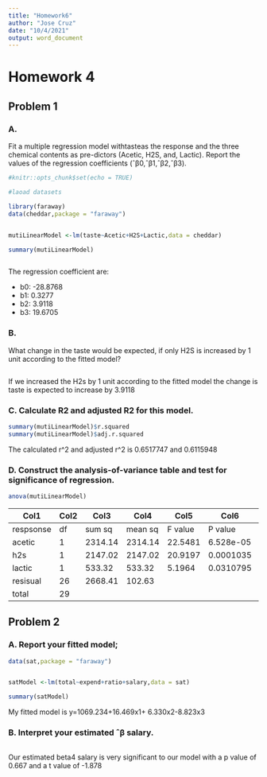 ```yaml
---
title: "Homework6"
author: "Jose Cruz"
date: "10/4/2021"
output: word_document
---
```


# Homework 4

## Problem 1

### A.

Fit a multiple regression model withtasteas the response and the three chemical contents as pre-dictors (Acetic, H2S, and, Lactic). Report the values of the regression coefficients (ˆβ0,ˆβ1,ˆβ2,ˆβ3).

```r
#knitr::opts_chunk$set(echo = TRUE)

#laoad datasets

library(faraway)
data(cheddar,package = "faraway")


mutiLinearModel <-lm(taste~Acetic+H2S+Lactic,data = cheddar)

summary(mutiLinearModel)



```

The regression coefficient are:

-   b0: -28.8768
-   b1: 0.3277
-   b2: 3.9118
-   b3: 19.6705

### B.

What change in the taste would be expected, if only H2S is increased by 1 unit according to the fitted model?

```r

```

If we increased the H2s by 1 unit according to the fitted model the change is taste is expected to increase by 3.9118

### C. Calculate R2 and adjusted R2 for this model.

```r
summary(mutiLinearModel)$r.squared
summary(mutiLinearModel)$adj.r.squared
```

The calculated r\^2 and adjusted r\^2 is 0.6517747 and 0.6115948

### D. Construct the analysis-of-variance table and test for significance of regression.

```r

anova(mutiLinearModel)

```

| Col1      | Col2 | Col3    | Col4    | Col5    | Col6      | Col7 |
|-----------|------|---------|---------|---------|-----------|------|
| respsonse | df   | sum sq  | mean sq | F value | P value   |      |
| acetic    | 1    | 2314.14 | 2314.14 | 22.5481 | 6.528e-05 |      |
| h2s       | 1    | 2147.02 | 2147.02 | 20.9197 | 0.0001035 |      |
| lactic    | 1    | 533.32  | 533.32  | 5.1964  | 0.0310795 |      |
| resisual  | 26   | 2668.41 | 102.63  |         |           |      |
| total     | 29   |         |         |         |           |      |

## Problem 2

### A. Report your fitted model;

```r

data(sat,package = "faraway")


satModel <-lm(total~expend+ratio+salary,data = sat)

summary(satModel)

```

My fitted model is y=1069.234+16.469x1+ 6.330x2-8.823x3

### B. Interpret your estimated ˆβ salary.

```r

```

Our estimated beta4 salary is very significant to our model with a p value of 0.667 and a t value of -1.878
